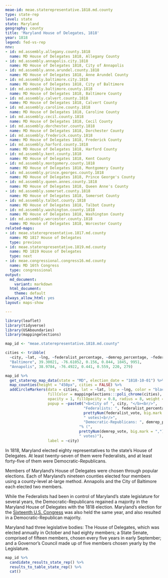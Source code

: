 ```yaml
---
meae-id: meae.staterepresentative.1818.md.county
type: state-rep
level: state
state: Maryland
geography: county
title: 'Maryland House of Delegates, 1818'
year: 1818
legend: fed-vs-rep
nnv:
- id: md.assembly.allegany.county.1818
  name: MD House of Delegates 1818, Allegany County 
- id: md.assembly.annapolis.city.1818
  name: MD House of Delegates 1818, City of Annapolis
- id: md.assembly.anne.arundel.county.1818
  name: MD House of Delegates 1818, Anne Arundel County
- id: md.assembly.baltimore.city.1818
  name: MD House of Delegates 1818, City of Baltimore
- id: md.assembly.baltimore.county.1818
  name: MD House of Delegates 1818, Baltimore County
- id: md.assembly.calvert.county.1818
  name: MD House of Delegates 1818, Calvert County
- id: md.assembly.caroline.county.1818
  name: MD House of Delegates 1818, Caroline County
- id: md.assembly.cecil.county.1818
  name: MD House of Delegates 1818, Cecil County 
- id: md.assembly.dorchester.county.1818
  name: MD House of Delegates 1818, Dorchester County 
- id: md.assembly.frederick.county.1818
  name: MD House of Delegates 1818, Frederick County
- id: md.assembly.harford.county.1818
  name: MD House of Delegates 1818, Harford County
- id: md.assembly.kent.county.1818
  name: MD House of Delegates 1818, Kent County
- id: md.assembly.montgomery.county.1818
  name: MD House of Delegates 1818, Montgomery County
- id: md.assembly.prince.georges.county.1818
  name: MD House of Delegates 1818, Prince George's County
- id: md.assembly.queen.annes.county.1818
  name: MD House of Delegates 1818, Queen Anne's County
- id: md.assembly.somerset.county.1818
  name: MD House of Delegates 1818, Somerset County
- id: md.assembly.talbot.county.1818
  name: MD House of Delegates 1818, Talbot County
- id: md.assembly.washington.county.1818
  name: MD House of Delegates 1818, Washington County
- id: md.assembly.worcester.county.1818
  name: MD House of Delegates 1818, Worcester County
related-maps:
- id: meae.staterepresentative.1817.md.county  
  name: MD 1817 House of Delegates
  type: previous
- id: meae.staterepresentative.1819.md.county
  name: MD 1819 House of Delegates
  type: next
- id: meae.congressional.congress16.md.county
  name: MD 16th Congress
  type: congressional
output:
  md_document:
    variant: markdown
  html_document:
    theme: default
always_allow_html: yes
layout: maps-show

---
```


```r
library(leaflet)
library(tidyverse)
library(USAboundaries)
library(mappingelections)

map_id <- "meae.staterepresentative.1818.md.county"

cities <- tribble(
  ~city, ~lat, ~lng, ~federalist_percentage, ~demrep_percentage, ~federalist_vote, ~demrep_vote,
  "Baltimore", 39.30021, -76.61052, 0.156, 0.844, 1845, 9951,
  "Annapolis", 38.9784, -76.4922, 0.441, 0.559, 220, 279)
```

<div class="map">

```r
map_id %>%
  get_staterep_map_data(state = "MD", election_date = "1818-10-01") %>%
  map_counties(height = "450px", cities = FALSE) %>%
  addCircleMarkers(data = cities, lat = ~lat, lng = ~lng, color = "black",
                   fillColor = mappingelections:::poli_chrome(cities),
                   opacity = 1, fillOpacity = 0.8, radius = 8, weight = 3,
                   popup = ~paste0("<b>City of ", city, "</b><br/>",
                                   "Federalists: ", federalist_percentage * 100, "% (", 
                                   prettyNum(federalist_vote, big.mark = ","), 
                                   " votes)<br/>",
                                   "Democratic-Republicans: ", demrep_percentage * 100,
                                 "% (", 
                                 prettyNum(demrep_vote, big.mark = ","),
                                 " votes)"),
                   label = ~city) 
```

</div>

In 1818, Maryland elected eighty representatives to the state’s House of Delegates. At least twenty-seven of them were Federalists, and at least forty-five of them were Democratic-Republicans.

Members of Maryland’s House of Delegates were chosen through popular elections.
Each of Maryland’s nineteen counties elected four members using a county-level at-large method. Annapolis and the City of Baltimore each elected two members. 

While the Federalists had been in control of Maryland’s state legislature for several years, the Democratic-Republicans regained a majority in the Maryland House of Delegates with the 1818 election. Maryland’s election for the [Sixteenth U.S. Congress](https://earlyamericanelections.org/maps/meae.congressional.congress16.md.county.html) was also held the same year, and also resulted in a Democratic-Republican majority. 

Maryland had three legislative bodies: The House of Delegates, which was elected annually in October and had eighty members; a State Senate, comprised of fifteen members, chosen every five years in early September; and a Governor’s Council made up of five members chosen yearly by the Legislature. 

<div class="results-table">

```r
map_id %>%
  candidate_results_state_rep() %>%
  results_to_table_state_rep() %>%
  cat()
```

</div>
